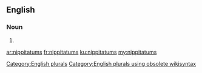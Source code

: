 ==English==

===Noun===
{{head|en}}

# {{plural of|nippitatum}}

[[Category:English plurals]][[Category:English plurals using obsolete wikisyntax]]

[[ar:nippitatums]]
[[fr:nippitatums]]
[[ku:nippitatums]]
[[my:nippitatums]]